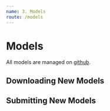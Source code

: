 ```yaml
---
name: 3. Models
route: /models
---
```


# Models

All models are managed on [github](https://github.com/Travis-Med-AI/med-ai-models). 

## Downloading New Models

## Submitting New Models




